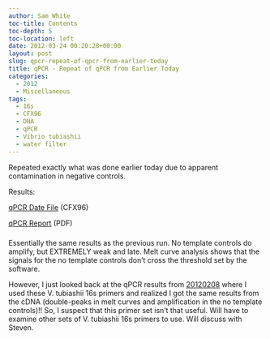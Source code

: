 ```yaml
---
author: Sam White
toc-title: Contents
toc-depth: 5
toc-location: left
date: 2012-03-24 00:20:28+00:00
layout: post
slug: qpcr-repeat-of-qpcr-from-earlier-today
title: qPCR - Repeat of qPCR from Earlier Today
categories:
  - 2012
  - Miscellaneous
tags:
  - 16s
  - CFX96
  - DNA
  - qPCR
  - Vibrio tubiashii
  - water filter
---
```


Repeated exactly what was done earlier today due to apparent contamination in negative controls.

Results:

[qPCR Date File](https://eagle.fish.washington.edu/Arabidopsis/qPCR/CFX96/Roberts%20Lab_2012-03-23%2012-11-20_CC009827.pcrd) (CFX96)

[qPCR Report](https://eagle.fish.washington.edu/Arabidopsis/qPCR/CFX96/Roberts%20Lab_2012-03-23%2012-11-20_CC009827.pdf) (PDF)



### 



Essentially the same results as the previous run. No template controls do amplify, but EXTREMELY weak and late. Melt curve analysis shows that the signals for the no template controls don't cross the threshold set by the software.

However, I just looked back at the qPCR results from [20120208](/Sam%27s+Working+Notebook+January+-+March+2012#sjw20120208) where I used these V. tubiashii 16s primers and realized I got the same results from the cDNA (double-peaks in melt curves and amplification in the no template controls)!! So, I suspect that this primer set isn't that useful. Will have to examine other sets of V. tubiashii 16s primers to use. Will discuss with Steven.
